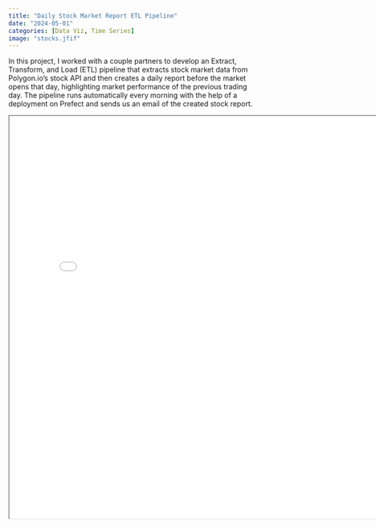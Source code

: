 ```yaml
---
title: "Daily Stock Market Report ETL Pipeline"
date: "2024-05-01"
categories: [Data Viz, Time Series]
image: "stocks.jfif"
---
```


In this project, I worked with a couple partners to develop an Extract, Transform, and Load (ETL) pipeline that extracts stock market data from Polygon.io's stock API and then creates a daily report before the market opens that day, highlighting market performance of the previous trading day. The pipeline runs automatically every morning with the help of a deployment on Prefect and sends us an email of the created stock report.

<iframe 
  width="800" 
  height="800" 
  src="DSAN_5500_Final_Project.pdf">
</iframe>